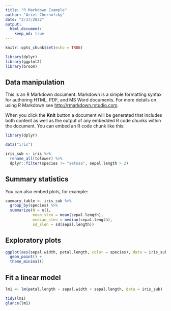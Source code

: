 ```yaml
---
title: "R Markdown Example"
author: "Ariel Chernofsky"
date: "2/17/2022"
output:
  html_document:
    keep_md: true
---
```


```r
knitr::opts_chunk$set(echo = TRUE)
```

```r

library(dplyr)
library(ggplot2)
library(broom)

```

## Data manipulation

This is an R Markdown document. Markdown is a simple formatting syntax for authoring HTML, PDF, and MS Word documents. For more details on using R Markdown see <http://rmarkdown.rstudio.com>.

When you click the **Knit** button a document will be generated that includes both content as well as the output of any embedded R code chunks within the document. You can embed an R code chunk like this:

```r

library(dplyr)

data("iris")

iris_sub <- iris %>%
  rename_all(tolower) %>%
  dplyr::filter(species != "setosa", sepal.length > 2)


```

## Summary statistics

You can also embed plots, for example:

```r

summary_table <- iris_sub %>%
  group_by(species) %>%
  summarize(N = n(),
            mean_slen = mean(sepal.length),
            median_slen = median(sepal.length),
            sd_slen = sd(sepal.length))

```

## Exploratory plots

```r

ggplot(aes(sepal.width, petal.length, color = species), data = iris_sub) + 
  geom_point() + 
  theme_minimal()

```

## Fit a linear model

```r
lm1 <- lm(petal.length ~ sepal.width + sepal.length, data = iris_sub)

tidy(lm1)
glance(lm1)
```



